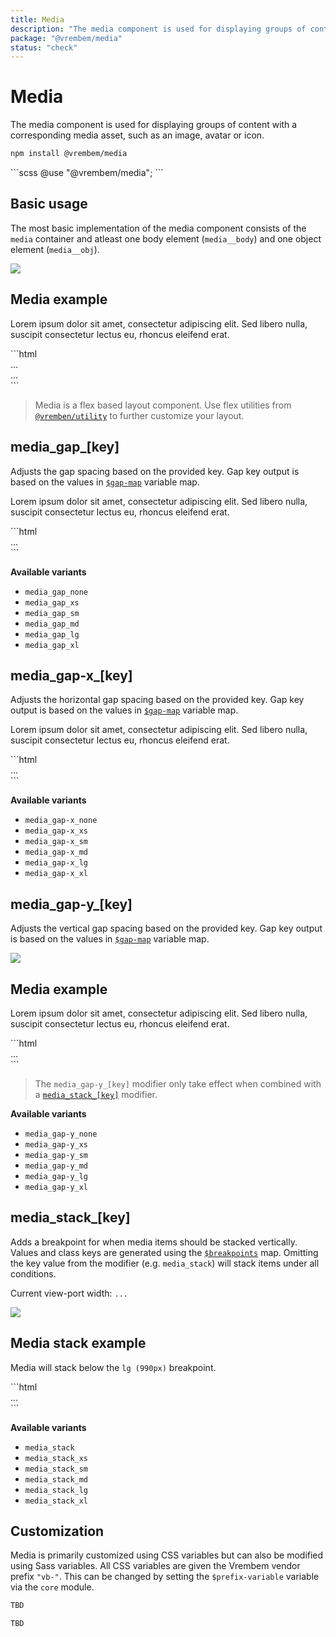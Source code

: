 ```yaml
---
title: Media
description: "The media component is used for displaying groups of content with a corresponding media asset, such as an image, avatar or icon."
package: "@vrembem/media"
status: "check"
---
```



# Media

The media component is used for displaying groups of content with a corresponding media asset, such as an image, avatar or icon.

```sh
npm install @vrembem/media
```

<CodeExample lang="scss">
  ```scss
  @use "@vrembem/media";
  ```
</CodeExample>

## Basic usage

The most basic implementation of the media component consists of the `media` container and atleast one body element (`media__body`) and one object element (`media__obj`).

<CodeExample>
  <Fragment slot="output">
    <div class="media">
      <div class="media__obj">
        <img class="radius" src="https://picsum.photos/id/64/64/64" />
      </div>
      <div class="media__body">
        <h2 class="font-size-lg">Media example</h2>
        <p>Lorem ipsum dolor sit amet, consectetur adipiscing elit. Sed libero nulla, suscipit consectetur lectus eu, rhoncus eleifend erat.</p>
      </div>
    </div>
  </Fragment>
  ```html
  <div class="media">
    <div class="media__obj">
      ...
    </div>
    <div class="media__body">
      ...
    </div>
  </div>
  ```
</CodeExample>

> Media is a flex based layout component. Use flex utilities from [`@vremben/utility`](/packages/utility) to further customize your layout. 

## media_gap_[key]

Adjusts the gap spacing based on the provided key. Gap key output is based on the values in [`$gap-map`](#scss-variables-file) variable map.

<CodeExample>
  <Fragment slot="output">
    <div class="media media_gap_sm">
      <div class="media__obj">
        <Icon name="settings" classes="foreground-primary" />
      </div>
      <div class="media__body">
        <p>Lorem ipsum dolor sit amet, consectetur adipiscing elit. Sed libero nulla, suscipit consectetur lectus eu, rhoncus eleifend erat.</p>
      </div>
    </div>
  </Fragment>
  ```html
  <div class="media media_gap_sm">
    ...
  </div>
  ```
</CodeExample>

**Available variants**

- `media_gap_none`
- `media_gap_xs`
- `media_gap_sm`
- `media_gap_md`
- `media_gap_lg`
- `media_gap_xl`

## media_gap-x_[key]

Adjusts the horizontal gap spacing based on the provided key. Gap key output is based on the values in [`$gap-map`](#scss-variables-file) variable map.

<CodeExample>
  <Fragment slot="output">
    <div class="media media_gap-x_lg">
      <div class="media__obj">
        <Icon name="settings" classes="foreground-primary" />
      </div>
      <div class="media__body">
        <p>Lorem ipsum dolor sit amet, consectetur adipiscing elit. Sed libero nulla, suscipit consectetur lectus eu, rhoncus eleifend erat.</p>
      </div>
    </div>
  </Fragment>
  ```html
  <div class="media media_gap-x_lg">
    ...
  </div>
  ```
</CodeExample>

**Available variants**

- `media_gap-x_none`
- `media_gap-x_xs`
- `media_gap-x_sm`
- `media_gap-x_md`
- `media_gap-x_lg`
- `media_gap-x_xl`

## media_gap-y_[key]

Adjusts the vertical gap spacing based on the provided key. Gap key output is based on the values in [`$gap-map`](#scss-variables-file) variable map.

<CodeExample>
  <Fragment slot="output">
    <div class="media media_gap-y_xs media_stack">
      <div class="media__obj">
        <img class="radius" src="https://picsum.photos/id/64/64/64" />
      </div>
      <div class="media__body">
        <h2 class="font-size-lg">Media example</h2>
        <p>Lorem ipsum dolor sit amet, consectetur adipiscing elit. Sed libero nulla, suscipit consectetur lectus eu, rhoncus eleifend erat.</p>
      </div>
    </div>
  </Fragment>
  ```html
  <div class="media media_gap-y_xs media_stack">
    ...
  </div>
  ```
</CodeExample>

> The `media_gap-y_[key]` modifier only take effect when combined with a [`media_stack_[key]`](#media_stack_key) modifier.

**Available variants**

- `media_gap-y_none`
- `media_gap-y_xs`
- `media_gap-y_sm`
- `media_gap-y_md`
- `media_gap-y_lg`
- `media_gap-y_xl`

## media_stack_[key]

Adds a breakpoint for when media items should be stacked vertically. Values and class keys are generated using the [`$breakpoints`](#scss-variables-file) map. Omitting the key value from the modifier (e.g. `media_stack`) will stack items under all conditions.

<CodeExample>
  <div slot="output" class="gap-y">
    <p>Current view-port width: <code data-vp-width>...</code></p>
    <div class="media media_stack_lg">
      <div class="media__obj">
        <img class="radius" src="https://picsum.photos/id/64/64/64" />
      </div>
      <div class="media__body">
        <h2 class="font-size-lg">Media stack example</h2>
        <p>Media will stack below the <code>lg (990px)</code> breakpoint.</p>
      </div>
    </div>
  </div>
  ```html
  <div class="media media_stack_lg">
    ...
  </div>
  ```
</CodeExample>

**Available variants**

- `media_stack`
- `media_stack_xs`
- `media_stack_sm`
- `media_stack_md`
- `media_stack_lg`
- `media_stack_xl`

## Customization

Media is primarily customized using CSS variables but can also be modified using Sass variables. All CSS variables are given the Vrembem vendor prefix `"vb-"`. This can be changed by setting the `$prefix-variable` variable via the `core` module.

<DocBlock name="CSS Variables" src="media/src/_root.scss">

  ```scss
  TBD
  ```
</DocBlock>

<DocBlock name="SCSS Variables" src="media/src/_variables.scss">

  ```scss
  TBD
  ```
</DocBlock>
